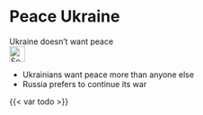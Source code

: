 # Peace Ukraine {#sec-peace-ukraine}

::: {.callout-caution title="Myth"}
Ukraine doesn't want peace
[<br>![Search for topic in EUvsDisinfo](../all_common_img/EUvsDisinfo_400x240.jpg){height=2em}](https://euvsdisinfo.eu/disinformation-cases/?text=(escalation%7Cescalate)&sort=relevance)
:::

::: {.callout-tip title="Truth"}
- Ukrainians want peace more than anyone else
- Russia prefers to continue its war
:::

{{< var todo >}}
